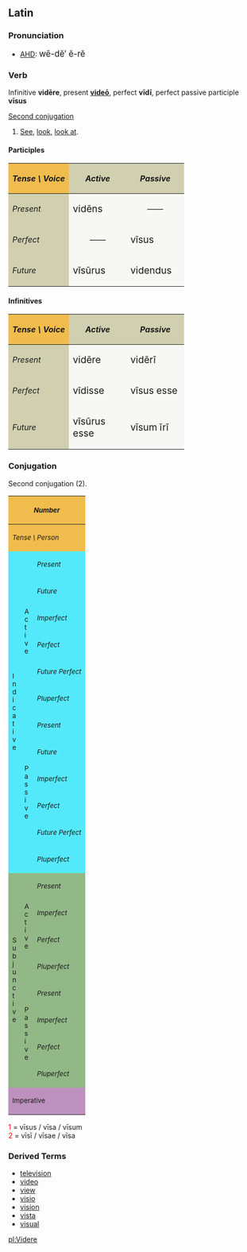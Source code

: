 ==Latin==
===Pronunciation===
*[[AHD]]: <big> w&#275;-d&#277;&prime; &#277;-r&#277; </big>

===Verb===
Infinitive '''vid&#275;re''', present '''[[video|vide&#333;]]''', perfect '''v&#299;d&#299;''', perfect passive participle '''v&#299;sus'''

[[Wiktionary Appendix:Latin second conjugation|Second conjugation]]

# [[See]], [[look]], [[look at]].

====Participles====
{| cellpadding="5" border="1"
!style="background:#F1BC4E;"| ''Tense \ Voice''
!style="background:#D0D0B0;"| ''Active''
!style="background:#D0D0B0;"| ''Passive''
|-
!style="background:#D0D0B0;"| ''Present''
|style="background:#F7F7F5;" width=100px| <big> vid&#275;ns
|style="background:#F7F7F5;" align="center" width=100px| &mdash;&mdash;
|-
!style="background:#D0D0B0;"| ''Perfect''
|style="background:#F7F7F5;" align="center"| &mdash;&mdash;
|style="background:#F7F7F5;"| <big> v&#299;sus
|-
!style="background:#D0D0B0;"| ''Future''
|style="background:#F7F7F5;"| <big> v&#299;s&#363;rus
|style="background:#F7F7F5;"| <big> videndus
|}

====Infinitives====
{| cellpadding="5" border="1"
!style="background:#F1BC4E;"| ''Tense \ Voice''
!style="background:#D0D0B0;"| ''Active''
!style="background:#D0D0B0;"| ''Passive''
|-
!style="background:#D0D0B0;"| ''Present''
|style="background:#F7F7F5;" width=100px| <big> vid&#275;re
|style="background:#F7F7F5;" width=100px| <big> vid&#275;r&#299;
|-
!style="background:#D0D0B0;"| ''Perfect''
|style="background:#F7F7F5;"| <big> v&#299;disse
|style="background:#F7F7F5;"| <big> v&#299;sus esse
|-
!style="background:#D0D0B0;"| ''Future''
|style="background:#F7F7F5;"| <big> v&#299;s&#363;rus esse
|style="background:#F7F7F5;"| <big> v&#299;sum &#299;r&#299;
|}

===Conjugation===
Second conjugation (2).
{| border="1" cellpadding="2"
!style="background:#F1BC4E;" colspan=3| <small>''Number''
!style="background:#F1BC4E;" colspan=3| <small>''Singular''
!style="background:#F1BC4E;" colspan=3| <small>''Plural''
|-
!style="background:#F1BC4E;" colspan=3| <small>''Tense \ Person''
!style="background:#F1BC4E;"| <small>''1.''
!style="background:#F1BC4E;"| <small>''2.''
!style="background:#F1BC4E;"| <small>''3.''
!style="background:#F1BC4E;"| <small>''11.''
!style="background:#F1BC4E;"| <small>''22.''
!style="background:#F1BC4E;"| <small>''33.''
|-
!style="background:#54E9FA;" rowspan=12|<small>I<br>n<br>d<br>i<br>c<br>a<br>t<br>i<br>v<br>e
!style="background:#54E9FA;" rowspan=6|<small>A<br>c<br>t<br>i<br>v<br>e
!style="background:#54E9FA;"|<small>''Present''
|style="background:#FBFCE4;"|vide&#333;
|style="background:#FBFCE4;"|vid&#275;s
|style="background:#FBFCE4;"|videt
|style="background:#FBFCE4;"|vid&#275;mus
|style="background:#FBFCE4;"|vid&#275;tis
|style="background:#FBFCE4;"|vident
|-
!style="background:#54E9FA;"| <small>''Future''
|style="background:#FBFCE4;"|vid&#275;b&#333;
|style="background:#FBFCE4;"|vid&#275;bis
|style="background:#FBFCE4;"|vid&#275;bit
|style="background:#FBFCE4;"|vid&#275;bimus
|style="background:#FBFCE4;"|vid&#275;bitis
|style="background:#FBFCE4;"|vid&#275;bunt
|-
!style="background:#54E9FA;"| <small>''Imperfect''
|style="background:#FBFCE4;"|vid&#275;bam
|style="background:#FBFCE4;"|vid&#275;b&#257;s
|style="background:#FBFCE4;"|vid&#275;bat
|style="background:#FBFCE4;"|vid&#275;b&#257;mus
|style="background:#FBFCE4;"|vid&#275;b&#257;tis
|style="background:#FBFCE4;"|vid&#275;bant
|-
!style="background:#54E9FA;"| <small>''Perfect''
|style="background:#FBFCE4;"|v&#299;d&#299;
|style="background:#FBFCE4;"|v&#299;dist&#299;
|style="background:#FBFCE4;"|v&#299;dit
|style="background:#FBFCE4;"|v&#299;dimus
|style="background:#FBFCE4;"|v&#299;distis
|style="background:#FBFCE4;"|v&#299;d&#275;runt
|-
!style="background:#54E9FA;"| <small>''Future Perfect''
|style="background:#FBFCE4;"|v&#299;der&#333;
|style="background:#FBFCE4;"|v&#299;deris
|style="background:#FBFCE4;"|v&#299;derit
|style="background:#FBFCE4;"|v&#299;derimus
|style="background:#FBFCE4;"|v&#299;deritis
|style="background:#FBFCE4;"|v&#299;derint
|-
!style="background:#54E9FA;"| <small>''Pluperfect''
|style="background:#FBFCE4;"|v&#299;deram
|style="background:#FBFCE4;"|v&#299;der&#257;s
|style="background:#FBFCE4;"|v&#299;derat
|style="background:#FBFCE4;"|v&#299;der&#257;mus
|style="background:#FBFCE4;"|v&#299;der&#257;tis
|style="background:#FBFCE4;"|v&#299;derant
|-
!style="background:#54E9FA;" rowspan=6| <small>P<br>a<br>s<br>s<br>i<br>v<br>e
!style="background:#54E9FA;"|<small>''Present''
|style="background:#FBFCE4;"|videor
|style="background:#FBFCE4;"|vid&#275;ris
|style="background:#FBFCE4;"|vid&#275;tur
|style="background:#FBFCE4;"|vid&#275;mur
|style="background:#FBFCE4;"|vid&#275;min&#299;
|style="background:#FBFCE4;"|videntur
|-
!style="background:#54E9FA;"|<small>''Future''
|style="background:#FBFCE4;"|vid&#275;bor
|style="background:#FBFCE4;"|vid&#275;beris
|style="background:#FBFCE4;"|vid&#275;bitur
|style="background:#FBFCE4;"|vid&#275;bimur
|style="background:#FBFCE4;"|vid&#275;bimin&#299;
|style="background:#FBFCE4;"|vid&#275;buntur
|-
!style="background:#54E9FA;"|<small>''Imperfect''
|style="background:#FBFCE4;"|vid&#275;bar
|style="background:#FBFCE4;"|vid&#275;b&#257;ris
|style="background:#FBFCE4;"|vid&#275;b&#257;tur
|style="background:#FBFCE4;"|vid&#275;b&#257;mur
|style="background:#FBFCE4;"|vid&#275;b&#257;min&#299;
|style="background:#FBFCE4;"|vid&#275;bantur
|-
!style="background:#54E9FA;"|<small>''Perfect''
|style="background:#FBFCE4;"|v&#299;sus<font color="red"><sup>1</sup></font><br>sum
|style="background:#FBFCE4;"|v&#299;sus<font color="red"><sup>1</sup></font><br>es
|style="background:#FBFCE4;"|v&#299;sus<font color="red"><sup>1</sup></font><br>est
|style="background:#FBFCE4;"|v&#299;s&#299; <font color="red"><sup>2</sup></font><br>sumus
|style="background:#FBFCE4;"|v&#299;s&#299; <font color="red"><sup>2</sup></font><br>estis
|style="background:#FBFCE4;"|v&#299;s&#299; <font color="red"><sup>2</sup></font><br>sunt
|-
!style="background:#54E9FA;"|<small>''Future Perfect''
|style="background:#FBFCE4;"|v&#299;sus<font color="red"><sup>1</sup></font><br>er&#333;
|style="background:#FBFCE4;"|v&#299;sus<font color="red"><sup>1</sup></font><br>eris
|style="background:#FBFCE4;"|v&#299;sus<font color="red"><sup>1</sup></font><br>erit
|style="background:#FBFCE4;"|v&#299;s&#299; <font color="red"><sup>2</sup></font><br>erimus
|style="background:#FBFCE4;"|v&#299;s&#299; <font color="red"><sup>2</sup></font><br>eritis
|style="background:#FBFCE4;"|v&#299;s&#299; <font color="red"><sup>2</sup></font><br>erunt
|-
!style="background:#54E9FA;"|<small>''Pluperfect''
|style="background:#FBFCE4;"|v&#299;sus<font color="red"><sup>1</sup></font><br>eram
|style="background:#FBFCE4;"|v&#299;sus<font color="red"><sup>1</sup></font><br>er&#257;s
|style="background:#FBFCE4;"|v&#299;sus<font color="red"><sup>1</sup></font><br>erat
|style="background:#FBFCE4;"|v&#299;s&#299; <font color="red"><sup>2</sup></font><br>er&#257;mus
|style="background:#FBFCE4;"|v&#299;s&#299; <font color="red"><sup>2</sup></font><br>er&#257;tis
|style="background:#FBFCE4;"|v&#299;s&#299; <font color="red"><sup>2</sup></font><br>erant
|-
!style="background:#92B887;" rowspan=8|<small>S<br>u<br>b<br>j<br>u<br>n<br>c<br>t<br>i<br>v<br>e
!style="background:#92B887;" rowspan=4|<small>A<br>c<br>t<br>i<br>v<br>e
!style="background:#92B887;"|<small>''Present''
|style="background:#E7FEE9;"| videam
|style="background:#E7FEE9;"| vide&#257;s
|style="background:#E7FEE9;"| videat
|style="background:#E7FEE9;"| vide&#257;mus
|style="background:#E7FEE9;"| vide&#257;tis
|style="background:#E7FEE9;"| videant
|-
!style="background:#92B887;"|<small>''Imperfect''
|style="background:#E7FEE9;"| vid&#275;rem
|style="background:#E7FEE9;"| vid&#275;r&#275;s
|style="background:#E7FEE9;"| vid&#275;ret
|style="background:#E7FEE9;"| vid&#275;r&#275;mus
|style="background:#E7FEE9;"| vid&#275;r&#275;tis
|style="background:#E7FEE9;"| vid&#275;rent
|-
!style="background:#92B887;"|<small>''Perfect''
|style="background:#E7FEE9;"| v&#299;derim
|style="background:#E7FEE9;"| v&#299;der&#299;s
|style="background:#E7FEE9;"| v&#299;derit
|style="background:#E7FEE9;"| v&#299;der&#299;mus
|style="background:#E7FEE9;"| v&#299;der&#299;tis
|style="background:#E7FEE9;"| v&#299;derint
|-
!style="background:#92B887;"|<small>''Pluperfect''
|style="background:#E7FEE9;"| v&#299;dissem
|style="background:#E7FEE9;"| v&#299;diss&#275;s
|style="background:#E7FEE9;"| v&#299;disset
|style="background:#E7FEE9;"| v&#299;diss&#275;mus
|style="background:#E7FEE9;"| v&#299;diss&#275;tis
|style="background:#E7FEE9;"| v&#299;dissent
|-
!style="background:#92B887;" rowspan=4|<small>P<br>a<br>s<br>s<br>i<br>v<br>e
!style="background:#92B887;"|<small>''Present''
|style="background:#E7FEE9;"| videar
|style="background:#E7FEE9;"| vide&#257;ris
|style="background:#E7FEE9;"| vide&#257;tur
|style="background:#E7FEE9;"| vide&#257;mur
|style="background:#E7FEE9;"| vide&#257;min&#299;
|style="background:#E7FEE9;"| videantur
|-
!style="background:#92B887;"|<small>''Imperfect''
|style="background:#E7FEE9;"| vid&#275;rer
|style="background:#E7FEE9;"| vid&#275;r&#275;ris
|style="background:#E7FEE9;"| vid&#275;r&#275;tur
|style="background:#E7FEE9;"| vid&#275;r&#275;mur
|style="background:#E7FEE9;"| vid&#275;r&#275;min&#299;
|style="background:#E7FEE9;"| vid&#275;rentur
|-
!style="background:#92B887;"|<small>''Perfect''
|style="background:#E7FEE9;"|v&#299;sus<font color="red"><sup>1</sup></font><br>sim
|style="background:#E7FEE9;"|v&#299;sus<font color="red"><sup>1</sup></font><br>s&#299;s
|style="background:#E7FEE9;"|v&#299;sus<font color="red"><sup>1</sup></font><br>sit
|style="background:#E7FEE9;"|v&#299;s&#299; <font color="red"><sup>2</sup></font><br>s&#299;mus
|style="background:#E7FEE9;"|v&#299;s&#299; <font color="red"><sup>2</sup></font><br>s&#299;tis
|style="background:#E7FEE9;"|v&#299;s&#299; <font color="red"><sup>2</sup></font><br>sint
|-
!style="background:#92B887;"|<small>''Pluperfect''
|style="background:#E7FEE9;"|v&#299;sus<font color="red"><sup>1</sup></font><br>essem
|style="background:#E7FEE9;"|v&#299;sus<font color="red"><sup>1</sup></font><br>ess&#275;s
|style="background:#E7FEE9;"|v&#299;sus<font color="red"><sup>1</sup></font><br>esset
|style="background:#E7FEE9;"|v&#299;s&#299; <font color="red"><sup>2</sup></font><br>ess&#275;mus
|style="background:#E7FEE9;"|v&#299;s&#299; <font color="red"><sup>2</sup></font><br>ess&#275;tis
|style="background:#E7FEE9;"|v&#299;s&#299; <font color="red"><sup>2</sup></font><br>essent
|-
!style="background:#BD91BD;" colspan=3| <small>Imperative
|style="background:#FCF2E9;" align="center"|&mdash;&mdash;
|style="background:#FCF2E9;"| vid&#275;
|style="background:#FCF2E9;" align="center"|&mdash;&mdash;
|style="background:#FCF2E9;" align="center"|&mdash;&mdash;
|style="background:#FCF2E9;"| vid&#275;te
|style="background:#FCF2E9;" align="center"|&mdash;&mdash;
|}
<font color="red"> 1 </font> = v&#299;sus / v&#299;sa / v&#299;sum <br>
<font color="red"> 2 </font> = v&#299;s&#299; / v&#299;sae / v&#299;sa  <br>


===Derived Terms===
*[[television]]
*[[video]]
*[[view]]
*[[visio]]
*[[vision]]
*[[vista]]
*[[visual]]

[[pl:Videre]]